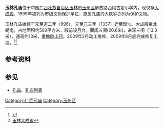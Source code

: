 {{coord|22|37|43|N|110|08|47|E|scale:10000|display=title}}
{{文物保护单位
| 级别 = 县级
| 省区市 = 广西壮族自治区
| 市/县名 = 玉林市
| 名称 = 玉林孔庙大成殿
| 编号 = 
| 分类 = 古建筑
| 时代 = 清
| 所在 = [[玉林市|玉林市]]
| 登录 = 1999年
}}
'''玉林孔庙'''位于中国[[广西壮族自治区|广西壮族自治区]][[玉林市|玉林市]][[玉州区|玉州区]]解放路西段古定小学内，现仅存[[大成殿|大成殿]]，1999年被列为市级文物保护单位，原属孔庙的大铁钟亦列为保护文物。

玉林孔庙始建于宋[[至道|至道]]二年（996），元[[至元_(元惠宗)|至元]]三年（1337）迁至现址。大成殿坐北朝南，占地面积约500平方米，殿前设月台。面阔五间(20.6米)，进深三间（13.3米），通高约13米，[[重檐歇山顶|重檐歇山顶]]。2009年2月动工维修，2009年8月底完成修复工程。<ref>{{Cite web |url=http://www.yldt.com/Details/5483.aspx |title=玉林大成殿月底修复完毕 琉璃雕饰重现“孔庙”光彩 |access-date=2013-07-11 |archive-url=https://web.archive.org/web/20141028153115/http://www.yldt.com/Details/5483.aspx |archive-date=2014-10-28 |dead-url=yes }}</ref><ref>[http://www.yulin.gov.cn/web/style/default/content.jsp?issueId=165361 玉林大成殿]{{dead link|date=2018年3月 |bot=InternetArchiveBot |fix-attempted=yes }}</ref>

==参考资料==
{{reflist}}

==参见==
* [[孔庙|孔庙]]、[[孔庙列表|孔庙列表]]

{{DEFAULTSORT:Y}}
[[Category:广西孔庙|Category:广西孔庙]]
[[Category:玉州区|Category:玉州区]]